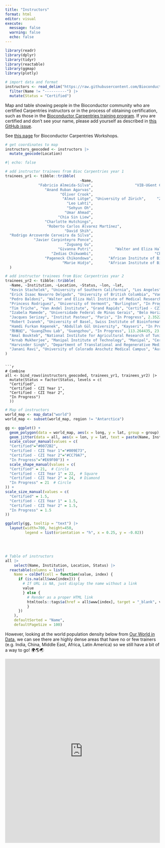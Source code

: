 ```yaml
---
title: "Instructors"
format: html
editor: visual
execute:
  message: false
  warning: false
  echo: false
---
```


```r
library(readr)
library(dplyr)
library(tidyr)
library(reactable)
library(ggmap)
library(plotly)
```

```r
# import data and format
instructors <- read_delim("https://raw.githubusercontent.com/Bioconductor/bioconductor-teaching/devel/bioc-instructors.md", delim = '|', trim_ws = TRUE) |> 
  filter(Name != "----------") |> 
  mutate(Status = "Certified")
```

Map and table showing people in the Bioconductor community who are certified Carpentries instructors or in the process of obtaining certification, such as those in the [Bioconductor Carpentries training program](https://bioconductor.github.io/biocblog/posts/2023-02-24-carpentries-update/). If you are certified and don't see your name, please add yourself as described in [this GitHub issue](https://github.com/Bioconductor/bioconductor-teaching/issues/22#issuecomment-1384258079).

See [this page](workshops.html) for Bioconductor Carpentries Workshops.

```r
# get coordinates to map
instructors_geocoded <- instructors |> 
  mutate_geocode(Location)
```

```r
#| echo: false

# add instructor trainees from Bioc Carpentries year 1
trainees_yr1 <- tibble::tribble(
                                  ~Name,                                                   ~Institution,    ~Location,  ~Status,        ~lon,        ~lat,
               "Fabricio Almeida-Silva",                   "VIB-UGent Center for Plant Systems Biology",      "Ghent",  "Certified - CZI Year 1",  3.7303351,  51.0500182,
                  "Anand Ruban Agarvas",                               "University Hospital Heidelberg", "Heidelberg",  "Certified - CZI Year 1",     8.6724335,  49.3987524,
                         "Oliver Crook",                                          "University of Oxford",     "Oxford",  "Certified - CZI Year 1",    -1.2577263,  51.7520209,
                          "Almut Lütge", "University of Zürich",     "Zurich",  "Certified - CZI Year 1",      8.541694,  47.3768866,
                            "Leo Lahti",                                          "University of Turku",      "Turku",  "Certified - CZI Year 1",    22.2666303,  60.4518126,
                            "Sehyun Oh",                                  "City University of New York",   "New York",  "Certified - CZI Year 1",   -74.0059728,  40.7127753,
                           "Umar Ahmad",                                      "Bauchi State University",      "Gadau",  "In Progress",    10.1661239,  11.8328495,
                        "Chia Sin Liew",                               "University of Nebraska-Lincoln",   "Nebraska",  "Certified - CZI Year 1",   -99.9018131,  41.4925374,
                  "Charlotte Hutchings",                                      "University of Cambridge",  "Cambridge",  "Certified - CZI Year 1",     0.1312729,  52.1950788,
                   "Roberto Carlos Álvarez Martínez",                       "Universidad Autonoma de Queretaro",  "Mexico",  "In Progress",    -102.552784,  23.634501,
                           "David Shih",                                      "University of Hong Kong",  "Hong Kong",  "Certified - CZI Year 1",   114.1693611,  22.3193039,
  "Rodrigo Arcoverde Cerveira da Silva",                                        "Karolinska Institute",  "Stockholm",  "Certified - CZI Year 1",    18.0685808,  59.3293235,
             "Javier Carpinteyro Ponce",                                       "University of Maryland",   "Maryland",  "Certified - CZI Year 1",   -76.6412712,  39.0457549,
                           "Zuguang Gu",                                "German Cancer Research Center", "Heidelberg",  "Certified - CZI Year 1",     8.6724335,  49.3987524,
                        "Givanna Putri",          "Walter and Eliza Hall Institute of Medical Research",  "Melbourne",  "Certified - CZI Year 1",   144.9630576, -37.8136276,
                     "Zedias Chikwambi",                            "Chinhoyi University of Technology",   "Chinhoyi",  "Certified - CZI Year 1",    30.1987245, -17.3622214,
                  "Pageneck Chikondowa",       "African Institute of Biomedical Science and Technology",     "Harare",  "Certified - CZI Year 1",    31.0492259, -17.8216288,
                          "Marie Hidjo",       "African Institute of Biomedical Science and Technology",     "Harare",  "Certified - CZI Year 1",    31.0492259, -17.8216288
  )
```


```r
# add instructor trainees from Bioc Carpentries year 2
trainees_yr2 <- tibble::tribble(
  ~Name, ~Institution, ~Location, ~Status, ~lon, ~lat,
  "Kevin Stachelek", "University of Southern California", "Los Angeles", "In Progress", -118.285117, 34.0223519,
  "Erick Isaac Navarro Delgado", "University of British Columbia", "Vancouver", "In Progress", -123.1139524, 49.2608724,
  "Pedro Baldoni", "Walter and Eliza Hall Institute of Medical Research", "Melbourne", "Certified - CZI Year 2", 144.9582768, -37.7982827,
  "Princess Rodriguez", "University of Vermont", "Burlington", "In Progress", -73.212072, 44.4758825,
  "Tim Triche", "Van Andel Institute", "Grand Rapids", "Certified - CZI Year 2", -85.6680863, 42.9633604,
  "Izabela Mamede", "Universidade Federal de Minas Gerais", "Belo Horizonte", "Certified - CZI Year 2", -43.9678357, -19.870682,
  "Jacques Serizay", "Institut Pasteur", "Paris", "In Progress", 2.3522219, 48.856614,
  "Robert Ivanek", "University of Basel, Swiss Institute of Bioinformatics", "Basel", "Certified - CZI Year 2", 7.5885761, 47.5595986,
  "Hamdi Furkan Kepenek", "Abdullah Gül University", "Kayseri", "In Progress", 35.4867691, 38.731229,
  "陈秭如", "GuangZhou Lab", "Guangzhou", "In Progress", 113.264435, 23.129163,
  "Amal Boukteb", "National Institute for Agricultural Research of Tunisia (INRAT)", "Tunis", "Certified - CZI Year 2", 10.1815316, 36.8064948,
  "Arnab Mukherjee", "Manipal Institute of Technology", "Manipal", "Certified - CZI Year 2", 74.7928923, 13.3532052,
  "Harvinder Singh", "Department of Translational and Regenerative Medicine, PGIMER", "Chandigarh", "In Progress", 76.779418, 30.733315,
  "Janani Ravi", "University of Colorado Anschutz Medical Campus", "Aurora", "In Progress", -104.991531, 39.742043
)
```

```

```r
# Combine
all <- bind_rows(instructors_geocoded, trainees_yr1, trainees_yr2) |> 
  mutate(Status = factor(Status, levels = c(
  "Certified", 
  "Certified - CZI Year 1", 
  "Certified - CZI Year 2", 
  "In Progress")
  ))
```

```r
# Map of instructors
world_map <- map_data("world")
world_map <- subset(world_map, region != "Antarctica")

gg <- ggplot() +
  geom_polygon(data = world_map, aes(x = long, y = lat, group = group), fill = "grey") +
  geom_jitter(data = all, aes(x = lon, y = lat, text = paste(Name, Institution, sep = "\n"), colour = Status, shape = Status, size = Status)) +
  scale_colour_manual(values = c(
  "Certified"="#0072B2", 
  "Certified - CZI Year 1"="#009E73", 
  "Certified - CZI Year 2"="#CC79A7", 
  "In Progress"="#E69F00")) +
  scale_shape_manual(values = c(
  "Certified" = 21,  # Circle
  "Certified - CZI Year 1" = 22,  # Square
  "Certified - CZI Year 2" = 24,  # Diamond
  "In Progress" = 21  # Circle
)) +
scale_size_manual(values = c(
  "Certified" = 1.5, 
  "Certified - CZI Year 1" = 1.5,  
  "Certified - CZI Year 2" = 1.5,  
  "In Progress" = 1.5
))

ggplotly(gg, tooltip = "text") |> 
  layout(width=700, height=450,
         legend = list(orientation = "h", x = 0.25, y = -0.02))
```

<br></br>

```r
# Table of instructors
all |>   
    select(Name, Institution, Location, Status) |> 
  reactable(columns = list(
    Name = colDef(cell = function(value, index) {
      if (is.na(all$www[index])) {
        # If URL is NA, just display the name without a link
        value
        } else {
          # Render as a proper HTML link
          htmltools::tags$a(href = all$www[index], target = "_blank", value)
          }
      })
    ), 
    defaultSorted = "Name",
    defaultPageSize = 100)

```

However, looking at the world population density below from [Our World in Data](https://ourworldindata.org/grapher/population-density), we can see there are highly dense areas that have no or few trainers (e.g. India, China, Middle East, Africa, Latin America) so we still have a bit of a way to go! 🌍🌎🌏

<iframe src="https://ourworldindata.org/grapher/population-density" loading="lazy" style="width: 100%; height: 600px; border: 0px none;">

</iframe>
